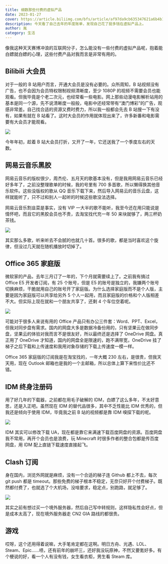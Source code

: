 ```yaml
---
title: 细数那些付费的虚拟产品
date: 2023-01-27
cover: https://article.biliimg.com/bfs/article/af97da9cb635347621a6b4b1aafbddaa8ee76d7a.jpg@500w.webp
description: 今天看了自己去年的年度账单，发现自己花了挺多钱在虚拟产品上。
author: 胤
category: 生活
---
```


像我这种天天赛博冲浪的互联网分子，怎么能没有一些付费的虚拟产品呢，抱着能白嫖就白嫖的心理，这些付费产品对我而言是非常有用的。

<h2>Bilibili 大会员</h2>

对于一般的 B 站用户而言，开通大会员是没有必要的。众所周知，B 站视频没有广告，也不会因为会员特权限制视频清晰度，至少 1080P 的视频不需要会员也能观看。但我毕竟是个老二次元，也经常看一些电影。网上那些动漫电影解析站用的基本是同一个源，先不说清晰度一般般，电影中还经常带有“澳门博彩”的广告，观感非常差。自己找合适的资源又费时费力，所以我一般都会先去 B 站搜一下有没有，如果有就在 B 站看了。这时大会员的作用就体现出来了，许多新番和电影需要有大会员才能观看。

![](https://article.biliimg.com/bfs/article/e77344c4df61116581ba4aeaeb0544b26232d132.jpg@800w_400h_1c.webp)

今年年初，趁着 B 站大会员打折，又开了一年，它还送我了一个季度左右的天数。

<h2>网易云音乐黑胶</h2>

网易云音乐的版权很少，周杰伦、五月天的歌基本没有，但是我用网易云音乐已经好多年了，之前没整理歌单的时候，我的号里有 700 多首歌，所以懒得换其他音乐软件。这些没版权的歌从 QQ 音乐下载下来，然后导入网易云的音乐云盘，这样就能听了，只不过和别人一起听的时候这些歌没法选择。

网易云音乐割韭菜是事实，没有 VIP 一大半的歌不能听，我至今还在用只能说是情怀吧，而且它的黑胶会员也不贵，去淘宝找代充一年 50 来块就够了，两三杯奶茶钱。

![](https://article.biliimg.com/bfs/article/c376bc10e633ac20d79d19e95e0e902c4a26d30c.jpg@800w_400h_1c.webp)

其实那么多歌，听来听去不会腻的也就几十首。很多的歌，都是当时喜欢这个旋律，但没过几天就在随机播放时切掉了。

<h2>Office 365 家庭版</h2>

微软家的产品，去年三月订了一年的，下个月就需要续上了。之前我有搞过 Office E5 开发者订阅，有 25 个账号，但是 E5 的账号是独立的，我嫌两个账号切换麻烦，干脆就用自己的账号开了家庭版。为什么选择家庭版而不是个人版，主要是因为家庭版可以共享给另外 5 个人一起用，而且家庭版的价格和个人版相差不大。但实际上现在就和一个朋友共享了，还剩 4 个车位空着呢。

![](https://article.biliimg.com/bfs/article/3e931ecfb90e352b74ab9cd39b5059015b8373d0.png@800w_400h_1c.webp)

可能对于很多人来说有用的 Office 产品只有办公三件套：Word、PPT、Excel，但我对同步盘有需求。国内的网盘大多是数据冷备份用的，只有坚果云在做同步盘，坚果云的体验对我而言不是很友好，所以最终还是选择了 OneDrive 网盘。真正用了 OneDrive 才知道，国内的网盘全是限速的，跑不满带宽，OneDrive 挂了梯子之后下载和上传速度和我用对象存储的下载上传速度一模一样。

Office 365 家庭版的订阅我是在淘宝找的，一年大概 230 左右，是很贵，但我天天用，现在 Outlook 邮箱也是我的一个主邮箱，所以总体上算下来性价比还不错。

<h2>IDM 终身注册码</h2>

用了好几年的下载器，之前都在用毛子破解的 IDM，白嫖了这么多年，不太好意思，还是入正吧。虽然现在 IDM 的替代品很多，其中不乏性能比 IDM 优秀的，但我还是倾向于使用 IDM，毕竟我之前 B 站的视频都是靠 IDM 嗅探下载的呢。

![](https://article.biliimg.com/bfs/article/752c58fcd04946e56d7ac5e84595c16793dc9895.jpg@800w_400h_1c.webp)

IDM 其实可以修改下载 UA，现在都是靠它来满速下载百度网盘的资源。百度网盘我不常用，再开个会员也是浪费，玩 Minecraft 时很多作者的整合包都是传百度网盘，用 IDM 配上直链下载速度直接起飞。

<h2>Clash 订阅</h2>

身在国内，浏览外网就是麻烦，没有一个合适的梯子连 Github 都上不去，每次 git push 都是 timeout。那些免费的梯子根本不稳定，无奈只好开个付费梯子。既然都付费了，也就选了个大机场，没啥要求，稳定点，别跑路，就足够了。

![](https://article.biliimg.com/bfs/article/89b239a297a7ed546a6529ab6ca7598fac0cf613.png@800w_400h_1c.webp)

其实之前有想过买一个境外服务器，然后自己写中转规则，这样隐私性会好点，但是成本太高了，现在境外服务器走 CN2 GIA 路线的都很贵。

<h2>游戏</h2>

哎呀，这个还用得着说嘛，大手笔肯定都在这啊。明日方舟、光遇、LOL、Steam、Epic……啧，还有前年的崩坏三，还好我没玩原神，不然又要氪好多。有个梗说的好，看一个人有没有钱，女生看衣柜，男生看 Steam 库。
